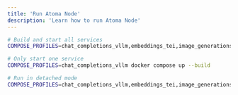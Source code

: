 ```yaml
---
title: 'Run Atoma Node'
description: 'Learn how to run Atoma Node'
---
```




```bash
# Build and start all services
COMPOSE_PROFILES=chat_completions_vllm,embeddings_tei,image_generations_mistralrs docker compose up --build

# Only start one service
COMPOSE_PROFILES=chat_completions_vllm docker compose up --build

# Run in detached mode
COMPOSE_PROFILES=chat_completions_vllm,embeddings_tei,image_generations_mistralrs docker compose up -d --build
```